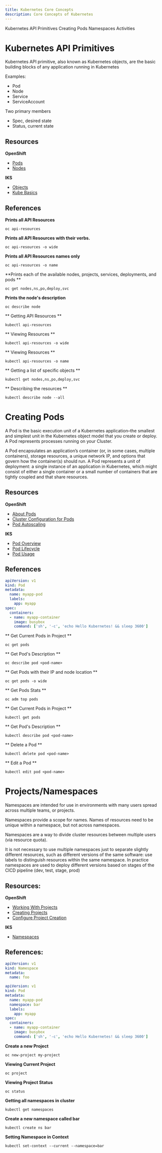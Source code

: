 ```yaml
---
title: Kubernetes Core Concepts
description: Core Concepts of Kubernetes
---
```


<AnchorLinks>
  <AnchorLink>Kubernetes API Primitives</AnchorLink>
  <AnchorLink>Creating Pods</AnchorLink>
  <AnchorLink>Namespaces</AnchorLink>
  <AnchorLink>Activities</AnchorLink>
</AnchorLinks>


# Kubernetes API Primitives

Kubernetes API primitive, also known as Kubernetes objects, are the basic building blocks of any application running in Kubernetes

Examples:
- Pod
- Node
- Service
- ServiceAccount

Two primary members
- Spec, desired state
- Status, current state

## Resources
**OpenShift**
- [Pods](https://docs.openshift.com/container-platform/4.3/nodes/pods/nodes-pods-using.html)
- [Nodes](https://docs.openshift.com/container-platform/4.3/nodes/nodes/nodes-nodes-viewing.html)

**IKS**
- [Objects](https://kubernetes.io/docs/concepts/overview/working-with-objects/kubernetes-objects/)
- [Kube Basics](https://kubernetes.io/docs/tutorials/kubernetes-basics/)


## References

<Tabs>

<Tab label="OpenShift">

**Prints all API Resources**
  ```
  oc api-resources
  ```
**Prints all API Resources with their verbs.**
  ```
  oc api-resources -o wide
  ```
**Prints all API Resources names only**
  ```
  oc api-resources -o name
  ```
  **Prints each of the available nodes, projects, services, deployments, and pods ** 
  ```
  oc get nodes,ns,po,deploy,svc
  ```
**Prints the node's description**
  ```
  oc describe node 
  ```
</Tab>

<Tab label="IKS">

** Getting API Resources **
```
kubectl api-resources
```
** Viewing Resources **
```
kubectl api-resources -o wide
```
** Viewing Resources **
```
kubectl api-resources -o name
```
** Getting a list of specific objects **
```
kubectl get nodes,ns,po,deploy,svc
```
** Describing the resources **
```
kubectl describe node --all
```
</Tab>

</Tabs>

# Creating Pods
A Pod is the basic execution unit of a Kubernetes application–the smallest and simplest unit in the Kubernetes object model that you create or deploy. A Pod represents processes running on your Cluster.

A Pod encapsulates an application’s container (or, in some cases, multiple containers), storage resources, a unique network IP, and options that govern how the container(s) should run. A Pod represents a unit of deployment: a single instance of an application in Kubernetes, which might consist of either a single container or a small number of containers that are tightly coupled and that share resources.

## Resources

**OpenShift**
- [About Pods](https://docs.openshift.com/container-platform/4.3/nodes/pods/nodes-pods-using.html)
- [Cluster Configuration for Pods](https://docs.openshift.com/container-platform/4.3/nodes/pods/nodes-pods-configuring.html)
- [Pod Autoscaling](https://docs.openshift.com/container-platform/4.3/nodes/pods/nodes-pods-autoscaling.html)

**IKS**
- [Pod Overview](https://kubernetes.io/docs/concepts/workloads/pods/pod-overview/)
- [Pod Lifecycle](https://kubernetes.io/docs/concepts/workloads/pods/pod-lifecycle/)
- [Pod Usage](https://kubernetes.io/docs/concepts/workloads/pods/pod/)

## References

```yaml
apiVersion: v1
kind: Pod
metadata:
  name: myapp-pod
  labels:
    app: myapp
spec:
  containers:
  - name: myapp-container
    image: busybox
    command: ['sh', '-c', 'echo Hello Kubernetes! && sleep 3600']
```
<Tabs>
<Tab label="OpenShift">

** Get Current Pods in Project **
```
oc get pods
``` 
** Get Pod's Description **
``` 
oc describe pod <pod-name>
```
** Get Pods with their IP and node location **
```
oc get pods -o wide
```
** Get Pods Stats **
```
oc adm top pods
```
</Tab>

<Tab label="IKS">

** Get Current Pods in Project **
```
kubectl get pods
``` 
** Get Pod's Description **
``` 
kubectl describe pod <pod-name>
```
** Delete a Pod **
```
kubectl delete pod <pod-name>
```
** Edit a Pod **
```
kubectl edit pod <pod-name>
```

</Tab>

</Tabs>

# Projects/Namespaces

Namespaces are intended for use in environments with many users spread across multiple teams, or projects.

Namespaces provide a scope for names. Names of resources need to be unique within a namespace, but not across namespaces.

Namespaces are a way to divide cluster resources between multiple users (via resource quota).

It is not necessary to use multiple namespaces just to separate slightly different resources, such as different versions of the same software: use labels to distinguish resources within the same namespace. In practice namespaces are used to deploy different versions based on stages of the CICD pipeline (dev, test, stage, prod)

## Resources:
**OpenShift**
- [Working With Projects](https://docs.openshift.com/container-platform/4.3/applications/projects/working-with-projects.html)
- [Creating Projects](https://docs.openshift.com/container-platform/4.3/cli_reference/openshift_cli/getting-started-cli.html#creating-a-project)
- [Configure Project Creation](https://docs.openshift.com/container-platform/4.3/applications/projects/configuring-project-creation.html)

**IKS**
- [Namespaces](https://kubernetes.io/docs/concepts/overview/working-with-objects/namespaces/)

## References:

```yaml
apiVersion: v1
kind: Namespace
metadata:
  name: foo
```

```yaml
apiVersion: v1
kind: Pod
metadata:
  name: myapp-pod
  namespace: bar
  labels:
    app: myapp
spec:
  containers:
  - name: myapp-container
    image: busybox
    command: ['sh', '-c', 'echo Hello Kubernetes! && sleep 3600']
```

<Tabs>

<Tab label="OpenShift">

**Create a new Project** 

```
oc new-project my-project
```

**Viewing Current Project**

```
oc project
```

**Viewing Project Status**

```
oc status
```

</Tab>

<Tab label="IKS">

**Getting all namespaces in cluster** 
```
kubectl get namespaces
```

**Create a new namespace called bar**
``` 
kubectl create ns bar
```
**Setting Namespace in Context**
``` 
kubectl set-context --current --namespace=bar
```
</Tab>

</Tabs>